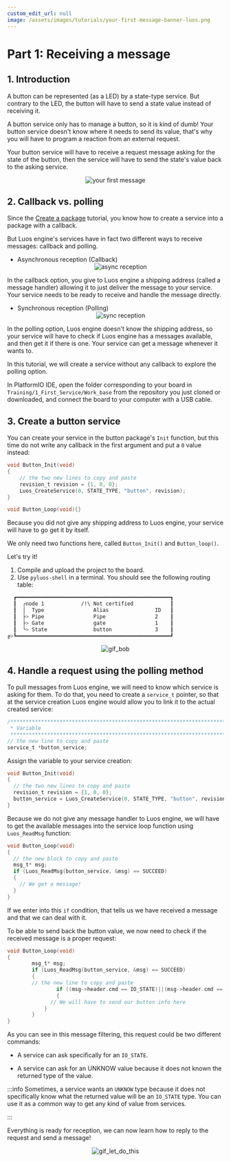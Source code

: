 ```yaml
---
custom_edit_url: null
image: /assets/images/tutorials/your-first-message-banner-luos.png
---
```



# Part 1: Receiving a message

## 1. Introduction

A button can be represented (as a LED) by a state-type service. But contrary to the LED, the button will have to send a state value instead of receiving it.

A button service only has to manage a button, so it is kind of dumb! Your button service doesn't know where it needs to send its value, that's why you will have to program a reaction from an external request.

Your button service will have to receive a request message asking for the state of the button, then the service will have to send the state's value back to the asking service.

<div align="center">
  <Image
    src="/assets/images/tutorials/your-first-message/your-first-message-1.png"
    darkSrc="/assets/images/tutorials/your-first-message/your-first-message-1-dark.png"
    alt="your first message"
  />
</div>

## 2. Callback vs. polling

Since the [Create a package](/tutorials/your-first-service/create-a-package) tutorial, you know how to create a service into a package with a callback.

But Luos engine's services have in fact two different ways to receive messages: callback and polling.

- Asynchronous reception (Callback)
  <div align="center">
    <Image
      src="/assets/images/tutorials/your-first-message/your-first-message-1-1.png"
      darkSrc="/assets/images/tutorials/your-first-message/your-first-message-1-1-dark.png"
      alt="async reception"
    />
  </div>

In the callback option, you give to Luos engine a shipping address (called a message handler) allowing it to just deliver the message to your service. Your service needs to be ready to receive and handle the message directly.

- Synchronous reception (Polling)
  <div align="center">
    <Image
      src="/assets/images/tutorials/your-first-message/your-first-message-1-2.png"
      darkSrc="/assets/images/tutorials/your-first-message/your-first-message-1-2-dark.png"
      alt="sync reception"
    />
  </div>

In the polling option, Luos engine doesn't know the shipping address, so your service will have to check if Luos engine has a messages available, and then get it if there is one.
Your service can get a message whenever it wants to.

In this tutorial, we will create a service without any callback to explore the polling option.

In PlatformIO IDE, open the folder corresponding to your board in `Training/1_First_Service/Work_base` from the repository you just cloned or downloaded, and connect the board to your computer with a USB cable.

## 3. Create a button service

You can create your service in the button package's `Init` function, but this time do not write any callback in the first argument and put a `0` value instead:

```c
void Button_Init(void)
{
    // the two new lines to copy and paste
    revision_t revision = {1, 0, 0};
    Luos_CreateService(0, STATE_TYPE, "button", revision);
}

void Button_Loop(void){}
```

Because you did not give any shipping address to Luos engine, your service will have to go get it by itself.

We only need two functions here, called `Button_Init()` and `Button_loop()`.

Let's try it!

1. Compile and upload the project to the board.
2. Use `pyluos-shell` in a terminal. You should see the following routing table:

```bash
  ┏━━━━━━━━━━━━━━━━━━━━━━━━━━━━━━━━━━━━━━━━━━━━━━━━━━┓
  ┃  ╭node 1            /!\ Not certified            ┃
  ┃  │  Type                Alias               ID   ┃
  ┃  ├> Pipe                Pipe                2    ┃
  ┃  ├> Gate                gate                1    ┃
  ┃  ╰> State               button              3    ┃
╔>┗━━━━━━━━━━━━━━━━━━━━━━━━━━━━━━━━━━━━━━━━━━━━━━━━━━┛
```

<div align="center">
  <img
    src="https://media.giphy.com/media/26u4lOMA8JKSnL9Uk/giphy.gif"
    className="gif_tutorial"
    alt="gif_bob"
  />
</div>

## 4. Handle a request using the polling method

To pull messages from Luos engine, we will need to know which service is asking for them. To do that, you need to create a `service_t` pointer, so that at the service creation Luos engine would allow you to link it to the actual created service:

```c
/*******************************************************************************
 * Variable
 ******************************************************************************/
// the new line to copy and paste
service_t *button_service;
```

Assign the variable to your service creation:

```c
void Button_Init(void)
{
  // the two new lines to copy and paste
  revision_t revision = {1, 0, 0};
  button_service = Luos_CreateService(0, STATE_TYPE, "button", revision);
}
```

Because we do not give any message handler to Luos engine, we will have to get the available messages into the service loop function using `Luos_ReadMsg` function:

```c
void Button_Loop(void)
{
  // the new block to copy and paste
  msg_t* msg;
  if (Luos_ReadMsg(button_service, &msg) == SUCCEED)
  {
    // We get a message!
  }
}
```

If we enter into this `if` condition, that tells us we have received a message and that we can deal with it.

To be able to send back the button value, we now need to check if the received message is a proper request:

```c
void Button_Loop(void)
{
		msg_t* msg;
		if (Luos_ReadMsg(button_service, &msg) == SUCCEED)
		{
        // the new line to copy and paste
				if ((msg->header.cmd == IO_STATE)||(msg->header.cmd == UNKNOW)
				{
		      // We will have to send our button info here
		    }
		}
}
```

As you can see in this message filtering, this request could be two different commands:

- A service can ask specifically for an `IO_STATE`.

- A service can ask for an UNKNOW value because it does not known the returned type of the value.

:::info
Sometimes, a service wants an `UNKNOW` type because it does not specifically know what the returned value will be an `IO_STATE` type. You can use it as a common way to get any kind of value from services.

:::

Everything is ready for reception, we can now learn how to reply to the request and send a message!

<div align="center">
  <img
    src="https://media.giphy.com/media/BpGWitbFZflfSUYuZ9/giphy.gif"
    className="gif_tutorial"
    alt="gif_let_do_this"
  />
</div>
